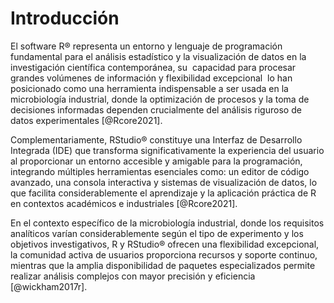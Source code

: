 # Introducción

El software R® representa un entorno y lenguaje de programación fundamental para el análisis estadístico y la visualización de datos en la investigación científica contemporánea, su  capacidad para procesar grandes volúmenes de información y flexibilidad excepcional  lo han posicionado como una herramienta indispensable a ser usada en la microbiología industrial, donde la optimización de procesos y la toma de decisiones informadas dependen crucialmente del análisis riguroso de datos experimentales [@Rcore2021].

Complementariamente, RStudio® constituye una Interfaz de Desarrollo Integrada (IDE) que transforma significativamente la experiencia del usuario al proporcionar un entorno accesible y amigable para la programación, integrando múltiples herramientas esenciales como: un editor de código avanzado, una consola interactiva y sistemas de visualización de datos, lo que facilita considerablemente el aprendizaje y la aplicación práctica de R en contextos académicos e industriales [@Rcore2021].

En el contexto específico de la microbiología industrial, donde los requisitos analíticos varían considerablemente según el tipo de experimento y los objetivos investigativos, R y RStudio® ofrecen una flexibilidad excepcional, la comunidad activa de usuarios proporciona recursos y soporte continuo, mientras que la amplia disponibilidad de paquetes especializados permite realizar análisis complejos con mayor precisión y eficiencia [@wickham2017r].
